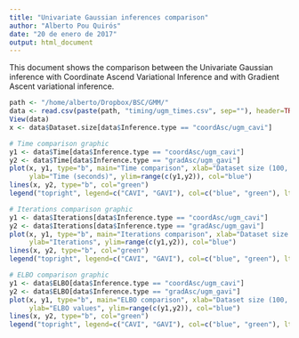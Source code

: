 ```yaml
---
title: "Univariate Gaussian inferences comparison"
author: "Alberto Pou Quirós"
date: "20 de enero de 2017"
output: html_document
---
```


This document shows the comparison between the Univariate Gaussian inference with Coordinate Ascend Variational Inference and with Gradient Ascent variational inference.

```r
path <- "/home/alberto/Dropbox/BSC/GMM/"
data <- read.csv(paste(path, "timing/ugm_times.csv", sep=""), header=TRUE, sep=";")
View(data)
x <- data$Dataset.size[data$Inference.type == "coordAsc/ugm_cavi"]

# Time comparison graphic
y1 <- data$Time[data$Inference.type == "coordAsc/ugm_cavi"]
y2 <- data$Time[data$Inference.type == "gradAsc/ugm_gavi"]
plot(x, y1, type="b", main="Time comparison", xlab="Dataset size (100, 500, 1000)", 
     ylab="Time (seconds)", ylim=range(c(y1,y2)), col="blue")
lines(x, y2, type="b", col="green")
legend("topright", legend=c("CAVI", "GAVI"), col=c("blue", "green"), lty=1:2, cex=0.8, title="Inference types", text.font=4)

# Iterations comparison graphic
y1 <- data$Iterations[data$Inference.type == "coordAsc/ugm_cavi"]
y2 <- data$Iterations[data$Inference.type == "gradAsc/ugm_gavi"]
plot(x, y1, type="b", main="Iterations comparison", xlab="Dataset size (100, 500, 1000)", 
     ylab="Iterations", ylim=range(c(y1,y2)), col="blue")
lines(x, y2, type="b", col="green")
legend("topright", legend=c("CAVI", "GAVI"), col=c("blue", "green"), lty=1:2, cex=0.8, title="Inference types", text.font=4)

# ELBO comparison graphic 
y1 <- data$ELBO[data$Inference.type == "coordAsc/ugm_cavi"]
y2 <- data$ELBO[data$Inference.type == "gradAsc/ugm_gavi"]
plot(x, y1, type="b", main="ELBO comparison", xlab="Dataset size (100, 500, 1000)", 
     ylab="ELBO values", ylim=range(c(y1,y2)), col="blue")
lines(x, y2, type="b", col="green")
legend("topright", legend=c("CAVI", "GAVI"), col=c("blue", "green"), lty=1:2, cex=0.8, title="Inference types", text.font=4)
```